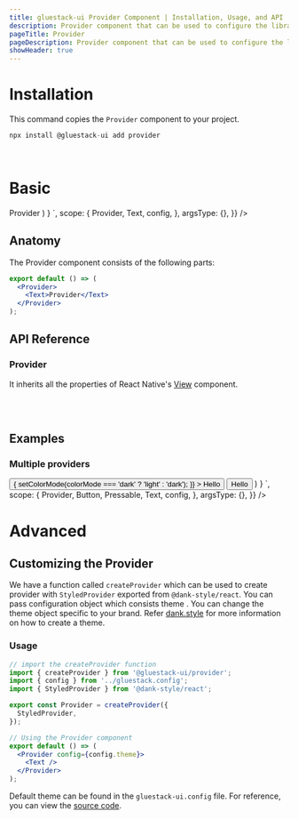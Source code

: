 ```yaml
---
title: gluestack-ui Provider Component | Installation, Usage, and API
description: Provider component that can be used to configure the library. It consists of StyledProvider, OverlayProvider and ToastProvider internally.
pageTitle: Provider
pageDescription: Provider component that can be used to configure the library. It consists of StyledProvider, OverlayProvider and ToastProvider internally.
showHeader: true
---
```



<Meta title="components/Provider/Provider" />



# Installation

This command copies the `Provider` component to your project.

```jsx
npx install @gluestack-ui add provider
```

<br />

# Basic

<AppProvider>
  <CodePreview
    showComponentRenderer={true}
    showArgsController={false}
    metaData={{
      code: `
// import { Provider } from './components';
// import { config } from '../gluestack.config';
function App(){
  return (
    <Provider config={config.theme}>
      <Text color="$pink600" fontWeight="bold">
        Provider
      </Text>
    </Provider>
  )
}
`,
scope: {
Provider,
Text,
config,
},
argsType: {},
}}
/>

</AppProvider>
<br />

## Anatomy

The Provider component consists of the following parts:

```jsx
export default () => (
  <Provider>
    <Text>Provider</Text>
  </Provider>
);
```

## API Reference

### Provider

It inherits all the properties of React Native's [View](https://reactnative.dev/docs/view#props) component.

<br />
<br />

## Examples

### Multiple providers

<AppProvider>
  <CodePreview
    showComponentRenderer={true}
    showArgsController={false}
    metaData={{
      code: `
function App(){
  return (
    <Provider config={config.theme}>
      <Button
        bg="$amber100"
        onPress={() => {
          setColorMode(colorMode === 'dark' ? 'light' : 'dark');
        }}
      >
        <Button.Text>Hello</Button.Text>
      </Button>
      <Provider
        config={{
          ...config.theme,
          tokens: { ...config.theme.tokens, colors: { ...config.theme.tokens.colors,amber100: 'red' } },
        }}
      >
        <Button bg="$amber100" sx={{ _dark: { bg: '$amber100' } }}>
          <Button.Text>Hello</Button.Text>
        </Button>
      </Provider>
    </Provider>
        )
      }
`,
      scope: {
        Provider,
        Button,
        Pressable,
        Text,
        config,
      },
      argsType: {},
    }}
  />
</AppProvider>

<br />

# Advanced

## Customizing the Provider

We have a function called `createProvider` which can be used to create provider with `StyledProvider` exported from `@dank-style/react`. You can pass configuration object which consists theme . You can change the theme object specific to your brand. Refer [dank.style](https://dank.style/) for more information on how to create a theme.

### Usage

```jsx
// import the createProvider function
import { createProvider } from '@gluestack-ui/provider';
import { config } from '../gluestack.config';
import { StyledProvider } from '@dank-style/react';

export const Provider = createProvider({
  StyledProvider,
});

// Using the Provider component
export default () => (
  <Provider config={config.theme}>
    <Text />
  </Provider>
);
```

Default theme can be found in the `gluestack-ui.config` file. For reference, you can view the [source code](https://github.com/gluestack/gluestack-ui/blob/main/example/storybook/src/gluestack-ui.config.ts).

